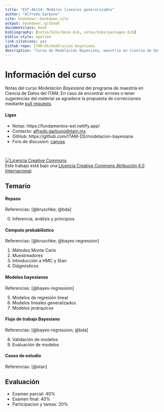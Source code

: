 ```yaml
--- 
title: "EST-46114: Modelos lineales generalizados"
author: "Alfredo Garbuno"
site: bookdown::bookdown_site
output: bookdown::gitbook
documentclass: book
bibliography: [notas/bibs/book.bib, notas/bibs/packages.bib]
biblio-style: apalike
link-citations: yes
github-repo: ITAM-DS/modelacion-bayesiana
description: "Curso de Modelación Bayesiana, maestría en Ciencia de Datos, ITAM, Primavera 2021."
---
```


# Información del curso {-}  

Notas del curso *Modelacion Bayesiana* del programa de maestría en Ciencia de
Datos del ITAM. En caso de encontrar errores o tener sugerencias del material se
agradece la propuesta de correcciones mediante [pull
requests](https://github.com/ITAM-DS/modelacion-bayesiana).


#### Ligas {-}

- Notas: https://fundamentos-est.netlify.app/  
- Contacto: <alfredo.garbuno@itam.mx>.  
- GitHub: https://github.com/ITAM-DS/modelacion-bayesiana  
- Foro de discusion: [canvas](https://itam.instructure.com/)

</br>

<a rel="license" href="http://creativecommons.org/licenses/by/4.0/"><img alt="Licencia Creative Commons" style="border-width:0" src="https://i.creativecommons.org/l/by/4.0/88x31.png" /></a><br />Este trabajo está bajo una <a rel="license" href="http://creativecommons.org/licenses/by/4.0/">Licencia Creative Commons Atribución 4.0 Internacional</a>.

## Temario {-}  

#### Repaso {-}

Referencias: [@kruschke; @bda]

0. Inferencia, análisis y principios 

#### Cómputo probabilistico {-}


Referencias: [@kruschke; @bayes-regression]

1. Métodos Monte Carlo
2. Muestreadores
3. Introducción a HMC y Stan 
4. Diágnósticos 

#### Modelos bayesianos {-}

Referencias: [@bayes-regression]

5. Modelos de regresión lineal
6. Modelos lineales generalizados
7. Modelos jerárquicos

#### Flujo de trabajo Bayesiano {-}

Referencias: [@bayes-regression; @bda]

8. Validación de modelos
9. Evaluación de modelos 

#### Casos de estudio {-}

Referencias: [@stan]


## Evaluación {-}

- Examen parcial: 40%
- Examen final: 40%
- Participacion y tareas: 20%

